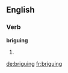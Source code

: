
==English==

===Verb===
'''briguing'''

# {{present participle of|brigue}}

[[de:briguing]]
[[fr:briguing]]